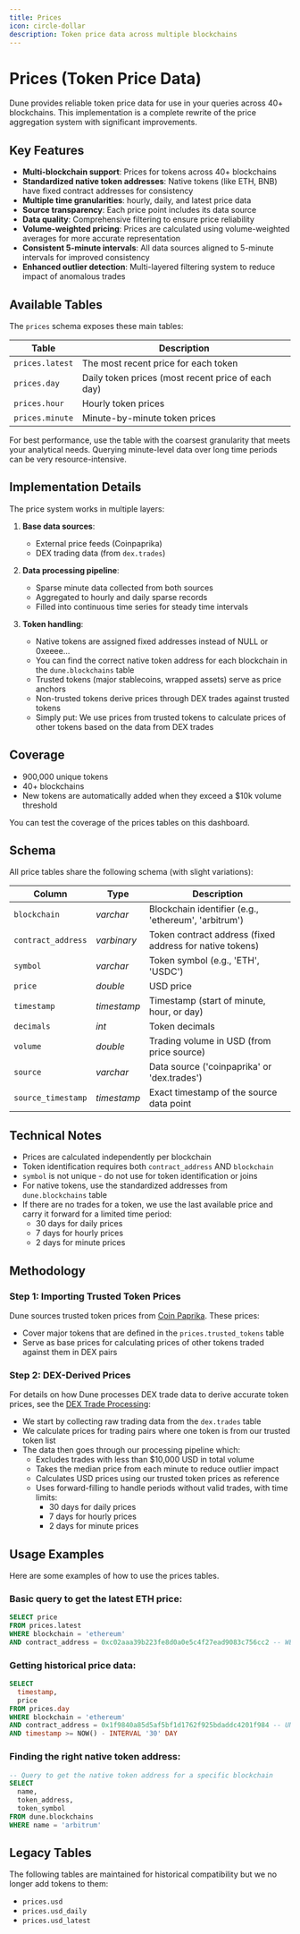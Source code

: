 ```yaml
---
title: Prices
icon: circle-dollar
description: Token price data across multiple blockchains
---
```


# Prices (Token Price Data)

Dune provides reliable token price data for use in your queries across 40+ blockchains. This implementation is a complete rewrite of the price aggregation system with significant improvements.

## Key Features

- **Multi-blockchain support**: Prices for tokens across 40+ blockchains
- **Standardized native token addresses**: Native tokens (like ETH, BNB) have fixed contract addresses for consistency
- **Multiple time granularities**: hourly, daily, and latest price data
- **Source transparency**: Each price point includes its data source
- **Data quality**: Comprehensive filtering to ensure price reliability
- **Volume-weighted pricing**: Prices are calculated using volume-weighted averages for more accurate representation
- **Consistent 5-minute intervals**: All data sources aligned to 5-minute intervals for improved consistency
- **Enhanced outlier detection**: Multi-layered filtering system to reduce impact of anomalous trades

## Available Tables

The `prices` schema exposes these main tables:

| Table | Description |
|-------|-------------|
| `prices.latest` | The most recent price for each token |
| `prices.day` | Daily token prices (most recent price of each day) |
| `prices.hour` | Hourly token prices |
| `prices.minute` | Minute-by-minute token prices |

For best performance, use the table with the coarsest granularity that meets your analytical needs. Querying minute-level data over long time periods can be very resource-intensive.

## Implementation Details

The price system works in multiple layers:

1. **Base data sources**:
   - External price feeds (Coinpaprika)
   - DEX trading data (from `dex.trades`)

2. **Data processing pipeline**:
   - Sparse minute data collected from both sources
   - Aggregated to hourly and daily sparse records
   - Filled into continuous time series for steady time intervals

3. **Token handling**:
   - Native tokens are assigned fixed addresses instead of NULL or 0xeeee...
   - You can find the correct native token address for each blockchain in the `dune.blockchains` table
   - Trusted tokens (major stablecoins, wrapped assets) serve as price anchors
   - Non-trusted tokens derive prices through DEX trades against trusted tokens
   - Simply put: We use prices from trusted tokens to calculate prices of other tokens based on the data from DEX trades

## Coverage

- 900,000 unique tokens
- 40+ blockchains
- New tokens are automatically added when they exceed a $10k volume threshold


<DuneEmbed qID="4239607" vID="7131816" height={500} />

<CardGroup cols={1}>
  <Card
    title="Check Price Coverage"
    href="https://dune.com/dune/does-dune-have-price-for-token"
    icon="magnifying-glass"
  >
    You can test the coverage of the prices tables on this dashboard.
  </Card>
</CardGroup>

## Schema

All price tables share the following schema (with slight variations):

| Column             | Type        | Description                                                                      |
| ------------------ | ----------- | -------------------------------------------------------------------------------- |
| `blockchain`       | _varchar_   | Blockchain identifier (e.g., 'ethereum', 'arbitrum')                             |
| `contract_address` | _varbinary_ | Token contract address (fixed address for native tokens)                         |
| `symbol`           | _varchar_   | Token symbol (e.g., 'ETH', 'USDC')                                               |
| `price`            | _double_    | USD price                                                                        |
| `timestamp`        | _timestamp_ | Timestamp (start of minute, hour, or day)                                        |
| `decimals`         | _int_       | Token decimals                                                                   |
| `volume`           | _double_    | Trading volume in USD (from price source)                                        |
| `source`           | _varchar_   | Data source ('coinpaprika' or 'dex.trades')                                      |
| `source_timestamp` | _timestamp_ | Exact timestamp of the source data point                                         |

## Technical Notes

- Prices are calculated independently per blockchain
- Token identification requires both `contract_address` AND `blockchain`
- `symbol` is not unique - do not use for token identification or joins
- For native tokens, use the standardized addresses from `dune.blockchains` table
- If there are no trades for a token, we use the last available price and carry it forward for a limited time period:
  - 30 days for daily prices
  - 7 days for hourly prices
  - 2 days for minute prices



## Methodology

### Step 1: Importing Trusted Token Prices

Dune sources trusted token prices from [Coin Paprika](https://coinpaprika.com/). These prices:

- Cover major tokens that are defined in the `prices.trusted_tokens` table
- Serve as base prices for calculating prices of other tokens traded against them in DEX pairs

### Step 2: DEX-Derived Prices

For details on how Dune processes DEX trade data to derive accurate token prices, see the [DEX Trade Processing](/data-catalog/curated/dex-trades/evm/dex-trades):

- We start by collecting raw trading data from the `dex.trades` table
- We calculate prices for trading pairs where one token is from our trusted token list
- The data then goes through our processing pipeline which:
  - Excludes trades with less than $10,000 USD in total volume
  - Takes the median price from each minute to reduce outlier impact
  - Calculates USD prices using our trusted token prices as reference
  - Uses forward-filling to handle periods without valid trades, with time limits:
    - 30 days for daily prices
    - 7 days for hourly prices
    - 2 days for minute prices

## Usage Examples

Here are some examples of how to use the prices tables.
### Basic query to get the latest ETH price:
```sql
SELECT price
FROM prices.latest
WHERE blockchain = 'ethereum' 
AND contract_address = 0xc02aaa39b223fe8d0a0e5c4f27ead9083c756cc2 -- WETH
```

### Getting historical price data:
```sql
SELECT
  timestamp,
  price
FROM prices.day
WHERE blockchain = 'ethereum'
AND contract_address = 0x1f9840a85d5af5bf1d1762f925bdaddc4201f984 -- UNI
AND timestamp >= NOW() - INTERVAL '30' DAY
```

### Finding the right native token address:
```sql
-- Query to get the native token address for a specific blockchain
SELECT 
  name,
  token_address,
  token_symbol
FROM dune.blockchains
WHERE name = 'arbitrum'
```

## Legacy Tables

The following tables are maintained for historical compatibility but we no longer add tokens to them:

- `prices.usd`
- `prices.usd_daily`
- `prices.usd_latest`
